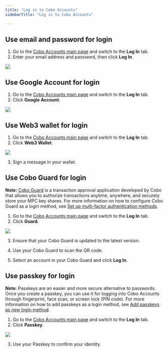```yaml
---
title: "Log in to Cobo Accounts"
sidebarTitle: "Log in to Cobo Accounts"

---
```


## Use email and password for login

1. Go to the [Cobo Accounts main page](https://accounts.cobo.com/) and switch to the **Log In** tab.
2. Enter your email address and password, then click **Log In**.

<img src="/images/cobo-accounts/-srHe9u4-CKdI4g1oFtV60EcPvltUBmBwoK5ht4oUjZqjrgWOFehBeMAi1LbkhK_nQhCocBtGJ3KQPeRULnFwg5w1-q0OMOg3nrYu3fVPxrL3cIvBC5ZfMFZTDleY0YsDtHRrRGGVyHtLqAnvtDhfns.png" className="screenshot_modal"/>

## Use Google Account for login

1. Go to the [Cobo Accounts main page](https://accounts.cobo.com/) and switch to the **Log In** tab.
2. Click **Google Account**.

<img src="/images/cobo-accounts/-srHe9u4-CKdI4g1oFtV60EcPvltUBmBwoK5ht4oUjZqjrgWOFehBeMAi1LbkhK_nQhCocBtGJ3KQPeRULnFwg5w1-q0OMOg3nrYu3fVPxrL3cIvBC5ZfMFZTDleY0YsDtHRrRGGVyHtLqAnvtDhfns.png" className="screenshot_modal"/>

## Use Web3 wallet for login

1. Go to the [Cobo Accounts main page](https://accounts.cobo.com/) and switch to the **Log In** tab.
2. Click **Web3 Wallet**.

<img src="/images/cobo-accounts/-srHe9u4-CKdI4g1oFtV60EcPvltUBmBwoK5ht4oUjZqjrgWOFehBeMAi1LbkhK_nQhCocBtGJ3KQPeRULnFwg5w1-q0OMOg3nrYu3fVPxrL3cIvBC5ZfMFZTDleY0YsDtHRrRGGVyHtLqAnvtDhfns.png" className="screenshot_modal"/>

3. Sign a message in your wallet.

## Use Cobo Guard for login

**Note:** [Cobo Guard](/en/guard/introduction) is a transaction approval application developed by Cobo that allows you to authorize transactions anytime, anywhere, and securely store your MPC key shares. For more information on how to configure Cobo Guard as a login method, see [Set up multi-factor authentication methods](/en/accounts/set-up-mfa).

1. Go to the [Cobo Accounts main page](https://accounts.cobo.com/) and switch to the **Log In** tab.
2. Click **Guard**.

<img src="/images/cobo-accounts/-srHe9u4-CKdI4g1oFtV60EcPvltUBmBwoK5ht4oUjZqjrgWOFehBeMAi1LbkhK_nQhCocBtGJ3KQPeRULnFwg5w1-q0OMOg3nrYu3fVPxrL3cIvBC5ZfMFZTDleY0YsDtHRrRGGVyHtLqAnvtDhfns.png" className="screenshot_modal"/>

3. Ensure that your Cobo Guard is updated to the latest version.
4. Use your Cobo Guard to scan the QR code.

5. Select an account in your Cobo Guard and click **Log In**.

## Use passkey for login

**Note**: Passkeys are an easier and more secure alternative to passwords. Once you create a passkey, you can use it for logging into Cobo Accounts through fingerprint, face scan, or screen lock (PIN code). For more information on how to add passkeys as a login method, see [Add passkeys as new login method](/en/accounts/add-passkey-as-login-method).

1. Go to the [Cobo Accounts main page](https://accounts.cobo.com/) and switch to the **Log In** tab.
2. Click **Passkey**.

<img src="/images/cobo-accounts/-srHe9u4-CKdI4g1oFtV60EcPvltUBmBwoK5ht4oUjZqjrgWOFehBeMAi1LbkhK_nQhCocBtGJ3KQPeRULnFwg5w1-q0OMOg3nrYu3fVPxrL3cIvBC5ZfMFZTDleY0YsDtHRrRGGVyHtLqAnvtDhfns.png" className="screenshot_modal"/>

3. Use your Passkey to confirm your identity.